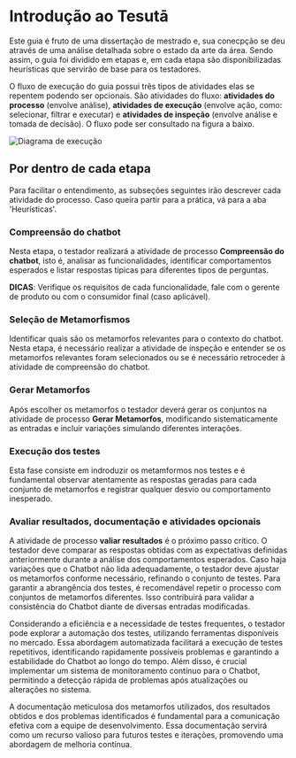 # Introdução ao Tesutā

Este guia é fruto de uma dissertação de mestrado e, sua conecpção se deu através de uma análise detalhada sobre o estado da arte da área. Sendo assim, o guia foi dividido em etapas e, em cada etapa são disponibilizadas heurísticas que servirão de base para os testadores.

O fluxo de execução do guia possui três tipos de atividades elas se repentem podendo ser opcionais. São atividades do fluxo: **atividades do processo** (envolve análise), **atividades de execução** (envolve ação, como: selecionar, filtrar e executar) e **atividades de inspeção** (envolve análise e tomada de decisão). O fluxo pode ser consultado na figura a baixo.

![Diagrama de execução](../assets/diagrama.png)

## Por dentro de cada etapa

Para facilitar o entendimento, as subseções seguintes irão descrever cada atividade do processo. Caso queira partir para a prática, vá para a aba 'Heurísticas'.

### Compreensão do chatbot

Nesta etapa, o testador realizará a atividade de processo **Compreensão do chatbot**, isto é, analisar as funcionalidades, identificar comportamentos esperados e listar respostas típicas para diferentes tipos de perguntas.

**DICAS**: Verifique os requisitos de cada funcionalidade, fale com o gerente de produto ou com o consumidor final (caso aplicável).

### Seleção de Metamorfismos

Identificar quais são os metamorfos relevantes para o contexto do chatbot. Nesta etapa, é necessário realizar a atividade de inspeção e entender se os metamorfos relevantes foram selecionados ou se é necessário retroceder à atividade de compreensão do chatbot.

### Gerar Metamorfos

Após escolher os metamorfos o testador deverá gerar os conjuntos na atividade de processo **Gerar Metamorfos**, modificando sistematicamente as entradas e incluir variações simulando diferentes interações.

### Execução dos testes

Esta fase consiste em indroduzir os metamformos nos testes e é fundamental observar atentamente as respostas geradas para cada conjunto de metamorfos e registrar qualquer desvio ou comportamento inesperado.

### Avaliar resultados, documentação e atividades opcionais

A atividade de processo **valiar resultados** é o próximo passo crítico. O testador deve comparar as respostas obtidas com as expectativas definidas anteriormente durante a análise dos comportamentos esperados. Caso haja variações que o Chatbot não lida adequadamente, o testador deve ajustar os metamorfos conforme necessário, refinando o conjunto de testes. Para garantir a abrangência dos testes, é recomendável repetir o processo com conjuntos de metamorfos diferentes. Isso contribuirá para validar a consistência do Chatbot diante de diversas entradas modificadas.

Considerando a eficiência e a necessidade de testes frequentes, o testador pode explorar a automação dos testes, utilizando ferramentas disponíveis no mercado. Essa abordagem automatizada facilitará a execução de testes repetitivos, identificando rapidamente possíveis problemas e garantindo a estabilidade do Chatbot ao longo do tempo. Além disso, é crucial implementar um sistema de monitoramento contínuo para o Chatbot, permitindo a detecção rápida de problemas após atualizações ou alterações no sistema.

A documentação meticulosa dos metamorfos utilizados, dos resultados obtidos e dos problemas identificados é fundamental para a comunicação efetiva com a equipe de desenvolvimento. Essa documentação servirá como um recurso valioso para futuros testes e iterações, promovendo uma abordagem de melhoria contínua. 
